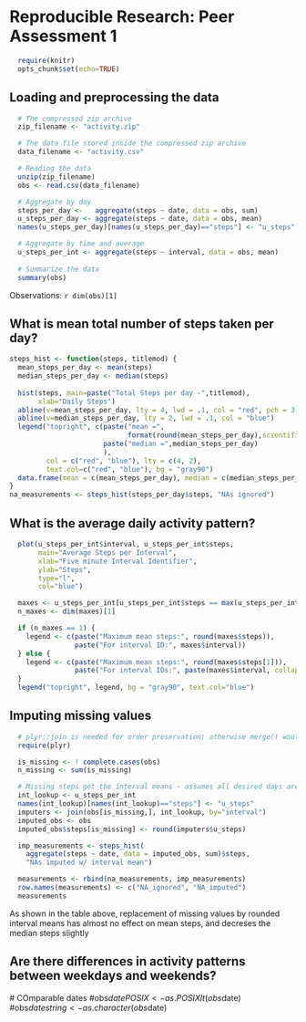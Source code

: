 # Reproducible Research: Peer Assessment 1

```r
  require(knitr)
  opts_chunk$set(echo=TRUE)
```

## Loading and preprocessing the data
```r
  # The compressed zip archive
  zip_filename <- "activity.zip"

  # The data file stored inside the compressed zip archive
  data_filename <- "activity.csv"

  # Reading the data
  unzip(zip_filename)
  obs <- read.csv(data_filename)

  # Aggregate by day
  steps_per_day <-   aggregate(steps ~ date, data = obs, sum)
  u_steps_per_day <- aggregate(steps ~ date, data = obs, mean)
  names(u_steps_per_day)[names(u_steps_per_day)=="steps"] <- "u_steps"

  # Aggregate by time and average
  u_steps_per_int <- aggregate(steps ~ interval, data = obs, mean)
   
  # Summarize the data
  summary(obs)
```

Observations: `r dim(obs)[1]`  


## What is mean total number of steps taken per day?
```r
steps_hist <- function(steps, titlemod) {
  mean_steps_per_day <- mean(steps)
  median_steps_per_day <- median(steps)
  
  hist(steps, main=paste("Total Steps per day -",titlemod), 
       xlab="Daily Steps")
  abline(v=mean_steps_per_day, lty = 4, lwd = .1, col = "red", pch = 3)
  abline(v=median_steps_per_day, lty = 2, lwd = .1, col = "blue")
  legend("topright", c(paste("mean =",
                             format(round(mean_steps_per_day),scientific=FALSE)),
                       paste("median =",median_steps_per_day)
                       ), 
         col = c("red", "blue"), lty = c(4, 2),
         text.col=c("red", "blue"), bg = "gray90")
  data.frame(mean = c(mean_steps_per_day), median = c(median_steps_per_day))
}
na_measurements <- steps_hist(steps_per_day$steps, "NAs ignored")


```

## What is the average daily activity pattern?
```r
  plot(u_steps_per_int$interval, u_steps_per_int$steps, 
       main="Average Steps per Interval", 
       xlab="Five minute Interval Identifier", 
       ylab="Steps", 
       type="l",
       col="blue")

  maxes <- u_steps_per_int[u_steps_per_int$steps == max(u_steps_per_int$steps), ]
  n_maxes <- dim(maxes)[1]

  if (n_maxes == 1) {
    legend <- c(paste("Maximum mean steps:", round(maxes$steps)),
                paste("For interval ID:", maxes$interval))
  } else {
    legend <- c(paste("Maximum mean steps:", round(maxes$steps[1])),
                paste("For interval IDs:", paste(maxes$interval, collapse=" ")))
  }
  legend("topright", legend, bg = "gray90", text.col="blue")
```


## Imputing missing values
```r
  # plyr::join is needed for order preservation; otherwise merge() would do
  require(plyr)

  is_missing <- ! complete.cases(obs)
  n_missing <- sum(is_missing)

  # Missing steps get the interval means - assumes all desired days are present w/ NAs
  int_lookup <- u_steps_per_int
  names(int_lookup)[names(int_lookup)=="steps"] <- "u_steps"
  imputers <- join(obs[is_missing,], int_lookup, by="interval")
  imputed_obs <- obs
  imputed_obs$steps[is_missing] <- round(imputers$u_steps)

  imp_measurements <- steps_hist(
    aggregate(steps ~ date, data = imputed_obs, sum)$steps,
    "NAs imputed w/ interval mean")

  measurements <- rbind(na_measurements, imp_measurements)
  row.names(measurements) <- c("NA_ignored", "NA_imputed")
  measurements
```
As shown in the table above, replacement of missing values by rounded interval
means has almost no effect on mean steps, and decreses the median steps slightly


## Are there differences in activity patterns between weekdays and weekends?
  # COmparable dates
  #obs$datePOSIX <- as.POSIXlt(obs$date)
  #obs$datestring <- as.character(obs$date)
